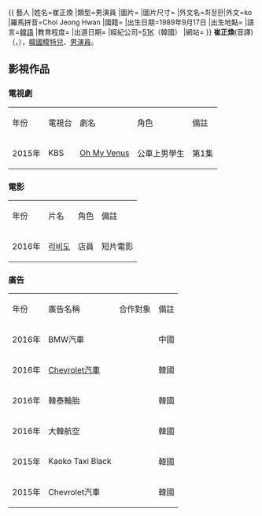 {{expand|time=2017-01-02T20:14:35+00:00}}
{{unreferenced|time=2017-01-02T20:14:35+00:00}}
{{noteTA
|G1=KO TV Show}}
{{
藝人
|姓名=崔正煥
|類型=男演員
|圖片=
|圖片尺寸=
|外文名=최정환|外文=ko
|羅馬拼音=Choi Jeong Hwan
|國籍={{KOR}}
|出生日期=1989年9月17日
|出生地點={{KOR}}
|語言=[[韓語|韓語]]
|教育程度=
|出道日期=
|經紀公司=[[51K|51K]]（韓國）
|網站={{URL|http://51k.com/|官方網站}}
}}
'''崔正煥'''(音譯)（{{lang-ko|최정환}}，{{bd|1989年|09月17日|catIdx=C崔}}），[[韓國|韓國]][[模特兒|模特兒]]、[[男演員|男演員]]。

== 影視作品 ==
=== 電視劇 ===
{|class="wikitable" width="60%" 
|- style="background: cornflowerblue; color:white; font-weight:bold; text-align:center;"
|年份||電視台||劇名||角色||備註
|-
| 2015年 || KBS || [[Oh_My_Venus|Oh My Venus]] || 公車上男學生 ||第1集
|}

=== 電影 ===
{|class="wikitable" width="60%"
|- style="background: cornflowerblue; color:white; font-weight:bold; text-align:center;"
|年份||片名||角色||備註
|-
| 2016年 || [https://www.youtube.com/watch?v=t2CZylECmMA 리비도] || 店員 ||短片電影
|}

=== 廣告 ===
{|class="wikitable" width="60%"
|- style="background: cornflowerblue; color:white; font-weight:bold; text-align:center;"
|年份||廣告名稱||合作對象||備註
|-
| 2016年 || BMW汽車 ||  ||中國
|-
| 2016年 || [https://www.youtube.com/watch?v=94OB10EQlRo Chevrolet汽車] ||  ||韓國
|-
| 2016年 || 韓泰輪胎 ||  ||韓國
|-
| 2016年 || 大韓航空 ||  ||韓國
|-
| 2015年 || Kaoko Taxi Black ||  ||韓國
|-
| 2015年 || Chevrolet汽車 ||  ||韓國
|}